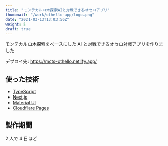 ```yaml
---
title: "モンテカルロ木探索AIと対戦できるオセロアプリ"
thumbnail: "/work/othello-app/logo.png"
date: "2021-03-13T13:03:56Z"
weight: 5
draft: true
---
```


モンテカルロ木探索をベースにした AI と対戦できるオセロ対戦アプリを作りました

デプロイ先: https://mcts-othello.netlify.app/

## 使った技術

- [TypeScript](https://www.typescriptlang.org/)
- [Next.js](https://nextjs.org/)
- [Material UI](https://material-ui.com/)
- [Cloudflare Pages](https://pages.cloudflare.com/)

## 製作期間

2 人で 4 日ほど
